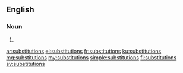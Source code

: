 ==English==

===Noun===
{{head|en|plural}}

# {{plural of|substitution|lang=en}}

[[ar:substitutions]]
[[el:substitutions]]
[[fr:substitutions]]
[[ku:substitutions]]
[[mg:substitutions]]
[[my:substitutions]]
[[simple:substitutions]]
[[fi:substitutions]]
[[sv:substitutions]]